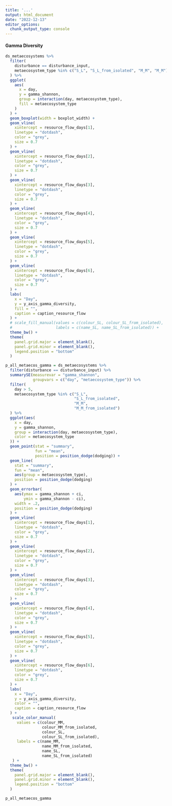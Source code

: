 ```yaml
---
title: '...'
output: html_document
date: "2022-12-13"
editor_options: 
  chunk_output_type: console
---
```


#### Gamma Diversity {.tabset .tabset-pills}

```r
ds_metaecosystems %>%
  filter(
    disturbance == disturbance_input,
    metaecosystem_type %in% c("S_L", "S_L_from_isolated", "M_M", "M_M")
  ) %>%
  ggplot(
    aes(
      x = day,
      y = gamma_shannon,
      group = interaction(day, metaecosystem_type),
      fill = metaecosystem_type
    )
  ) +
  geom_boxplot(width = boxplot_width) +
  geom_vline(
    xintercept = resource_flow_days[1],
    linetype = "dotdash",
    color = "grey",
    size = 0.7
  ) +
  geom_vline(
    xintercept = resource_flow_days[2],
    linetype = "dotdash",
    color = "grey",
    size = 0.7
  ) +
  geom_vline(
    xintercept = resource_flow_days[3],
    linetype = "dotdash",
    color = "grey",
    size = 0.7
  ) +
  geom_vline(
    xintercept = resource_flow_days[4],
    linetype = "dotdash",
    color = "grey",
    size = 0.7
  ) +
  geom_vline(
    xintercept = resource_flow_days[5],
    linetype = "dotdash",
    color = "grey",
    size = 0.7
  ) +
  geom_vline(
    xintercept = resource_flow_days[6],
    linetype = "dotdash",
    color = "grey",
    size = 0.7
  ) +
  labs(
    x = "Day",
    y = y_axis_gamma_diversity,
    fill = "",
    caption = caption_resource_flow
  ) +
  # scale_fill_manual(values = c(colour_SL, colour_SL_from_isolated),
  #                   labels = c(name_SL, name_SL_from_isolated)) +
  theme_bw() +
  theme(
    panel.grid.major = element_blank(),
    panel.grid.minor = element_blank(),
    legend.position = "bottom"
  )
```

```r
p_all_metaecos_gamma = ds_metaecosystems %>%
  filter(disturbance == disturbance_input) %>%
  summarySE(measurevar = "gamma_shannon",
            groupvars = c("day", "metaecosystem_type")) %>%
  filter(
    day > 5,
    metaecosystem_type %in% c("S_L",
                              "S_L_from_isolated",
                              "M_M",
                              "M_M_from_isolated")
  ) %>%
  ggplot(aes(
    x = day,
    y = gamma_shannon,
    group = interaction(day, metaecosystem_type),
    color = metaecosystem_type
  )) +
  geom_point(stat = "summary",
             fun = "mean",
             position = position_dodge(dodging)) +
  geom_line(
    stat = "summary",
    fun = "mean",
    aes(group = metaecosystem_type),
    position = position_dodge(dodging)
  ) +
  geom_errorbar(
    aes(ymax = gamma_shannon + ci,
        ymin = gamma_shannon - ci),
    width = .2,
    position = position_dodge(dodging)
  ) +
  geom_vline(
    xintercept = resource_flow_days[1],
    linetype = "dotdash",
    color = "grey",
    size = 0.7
  ) +
  geom_vline(
    xintercept = resource_flow_days[2],
    linetype = "dotdash",
    color = "grey",
    size = 0.7
  ) +
  geom_vline(
    xintercept = resource_flow_days[3],
    linetype = "dotdash",
    color = "grey",
    size = 0.7
  ) +
  geom_vline(
    xintercept = resource_flow_days[4],
    linetype = "dotdash",
    color = "grey",
    size = 0.7
  ) +
  geom_vline(
    xintercept = resource_flow_days[5],
    linetype = "dotdash",
    color = "grey",
    size = 0.7
  ) +
  geom_vline(
    xintercept = resource_flow_days[6],
    linetype = "dotdash",
    color = "grey",
    size = 0.7
  ) +
  labs(
    x = "Day",
    y = y_axis_gamma_diversity,
    color = "",
    caption = caption_resource_flow
  ) +
   scale_color_manual(
     values = c(colour_MM,
                colour_MM_from_isolated,
                colour_SL,
                colour_SL_from_isolated),
     labels = c(name_MM,
                name_MM_from_isolated,
                name_SL,
                name_SL_from_isolated)
   ) +
  theme_bw() +
  theme(
    panel.grid.major = element_blank(),
    panel.grid.minor = element_blank(),
    legend.position = "bottom"
  )

p_all_metaecos_gamma
```